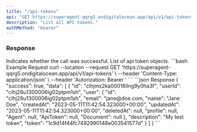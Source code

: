 ```yaml
---
title: "/api-tokens"
api: "GET https://superagent-qqrg5.ondigitalocean.app/api/v1/api-tokens"
description: "List all API tokens."
authMethod: "bearer"
---
```


### Response

<ResponseField name="success" type="boolean">
  Indicates whether the call was successful.
</ResponseField>

<ResponseField name="data" type="object">
  List of api token objects.
</ResponseField>

<RequestExample>
```bash Example Request
curl --location --request GET 'https://superagent-qqrg5.ondigitalocean.app/api/v1/api-tokens' \
--header 'Content-Type: application/json' \
--header 'Autorization: Bearer <token>'
```
</RequestExample>

<ResponseExample>
```json Response
{
  "success": true,
  "data": [
    {
      "id": "clhjmx2ka00016ilng9y0ha3f",
      "userId": "clhj28u1300006ig02ptpm1sh",
      "user": {
          "id": "clhj28u1300006ig02ptpm1sh",
          "email": "jane@doe.com,
          "name": "Jane Doe",
          "createdAt": "2023-05-11T11:42:54.323000+00:00",
          "updatedAt": "2023-05-11T11:42:54.323000+00:00",
          "deletedAt": null,
          "profile": null,
          "Agent": null,
          "ApiToken": null,
          "Document": null
      },
      "description": "My test token",
      "token": "1c9d14f44fc7492990148e003541577d"    
    }
  ]
}
```
</ResponseExample>
